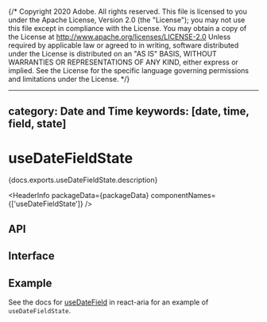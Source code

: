 {/* Copyright 2020 Adobe. All rights reserved.
This file is licensed to you under the Apache License, Version 2.0 (the "License");
you may not use this file except in compliance with the License. You may obtain a copy
of the License at http://www.apache.org/licenses/LICENSE-2.0
Unless required by applicable law or agreed to in writing, software distributed under
the License is distributed on an "AS IS" BASIS, WITHOUT WARRANTIES OR REPRESENTATIONS
OF ANY KIND, either express or implied. See the License for the specific language
governing permissions and limitations under the License. */}



---
category: Date and Time
keywords: [date, time, field, state]
---

# useDateFieldState

<PageDescription>{docs.exports.useDateFieldState.description}</PageDescription>

<HeaderInfo
  packageData={packageData}
  componentNames={['useDateFieldState']} />

## API

<FunctionAPI function={docs.exports.useDateFieldState} links={docs.links} />

## Interface

<ClassAPI links={docs.links} class={docs.links[docs.exports.useDateFieldState.return.id]} />

## Example

See the docs for [useDateField](/react-aria/useDateField.html) in react-aria for an example of `useDateFieldState`.
